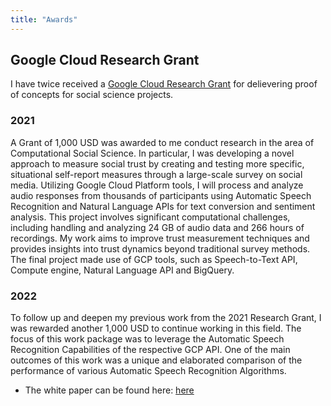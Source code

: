 ```yaml
---
title: "Awards"
---
```


## Google Cloud Research Grant

I have twice received a <a href="https://edu.google.com/programs/credits/research/?modal_active=none" target="_blank">Google Cloud Research Grant</a> for delievering proof of concepts for social science projects.




### 2021

A Grant of 1,000 USD was awarded to me conduct research in the area of Computational Social Science. In particular, I was developing a novel approach to measure social trust by creating and testing more specific, situational self-report measures through a large-scale survey on social media. Utilizing Google Cloud Platform tools, I will process and analyze audio responses from thousands of participants using Automatic Speech Recognition and Natural Language APIs for text conversion and sentiment analysis. This project involves significant computational challenges, including handling and analyzing 24 GB of audio data and 266 hours of recordings. My work aims to improve trust measurement techniques and provides insights into trust dynamics beyond traditional survey methods.
The final project made use of GCP tools, such as Speech-to-Text API, Compute engine, Natural Language API and BigQuery. 


### 2022

To follow up and deepen my previous work from the 2021 Research Grant, I was rewarded another 1,000 USD to continue working in this field. The focus of this work package was to leverage the Automatic Speech Recognition Capabilities of the respective GCP API. One of the main outcomes of this work was a unique and elaborated comparison of the performance of various Automatic Speech Recognition Algorithms.

- The white paper can be found here: <a href="https://osf.io/preprints/socarxiv/vk6wj" target="_blank">here</a>
  
  